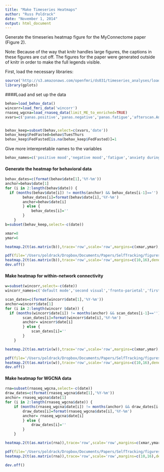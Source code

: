 ```yaml
---
title: "Make Timeseries Heatmaps"
author: "Russ Poldrack"
date: "November 1, 2014"
output: html_document
---
```


Generate the timeseries heatmap figure for the MyConnectome paper (Figure 2).

Note:  Because of the way that knitr handles large figures, the captions in these figures are cut off.  The figures for the paper were generated outside of knitr in order to make the full legends visible.

First, load the necessary libraries:

```r
source('http://s3.amazonaws.com/openfmri/ds031/timeseries_analyses/load_myconnectome_data.R')
library(gplots)
```

####Load and set up the data 
```r
behav=load_behav_data()
wincorr=load_fmri_data('wincorr')
rnaseq_wgcna=load_rnaseq_data(limit_ME_to_enriched=TRUE)
xvars=c('panas.positive','panas.negative','panas.fatigue','afterscan.Anxietyduringscan','afterscan.diastolic','afterscan.pulse','afterscan.systolic','morning.Sleepquality','morning.Soreness','prevevening.Alcohol','prevevening.Guthealth','prevevening.Psoriasisseverity','prevevening.Stress', 'prevevening.Timespentoutdoors','temp.mean',"email.LIWCcdi","email.LIWCnegemo","email.LIWCposemo",'zeo.zq')


behav_keep=subset(behav,select=c(xvars,'date'))
behav_keep$FedFasted=behav$TuesThurs
behav_keep$FedFasted[is.na(behav_keep$FedFasted)]=1
```

Give more interepretable names to the variables
```r
behav_names=c('positive mood','negative mood','fatigue','anxiety during scan','diastolic BP','pulse','systolic BP','sleep quality (rating)','soreness','alcohol intake','gut health','psoriasis severity','stress','time outdoors','mean outdoor temperature','email: categorical-dynamic index','email: negative emotion','email:positive emotion','sleep (ZEO ZQ)','fed vs. fasted')
```

#### Generate the heatmap for behavioral data

```r
behav_dates=c(format(behav$date[1],'%Y-%m'))
anchor=behav$date[1]
for (i in 2:length(behav$date)) {
  if (months(behav$date[i]) != months(anchor) && behav_dates[i-1]=='') {
		behav_dates[i]=format(behav$date[i],'%Y-%m')
		anchor=behav$date[i]
		} else {
			behav_dates[i]=''
		}
	}
b=subset(behav_keep,select=-c(date))

xmar=8
ymar=6

heatmap.2(t(as.matrix(b)),trace='row',scale='row',margins=c(xmar,ymar),dendrogram='row',Colv=FALSE,na.rm=TRUE,na.color='gray',tracecol='black',linecol=FALSE,labRow=behav_names,labCol=behav_dates)

pdf(file='/Users/poldrack/Dropbox/Documents/Papers/SelfTracking/figures/behav_heatmap.pdf',width=16,height=10)
heatmap.2(t(as.matrix(b)),trace='row',scale='row',margins=c(10,16),dendrogram='row',Colv=FALSE,na.rm=TRUE,na.color='gray',tracecol='black',linecol=FALSE,labRow=behav_names,labCol=behav_dates)
dev.off()

```

#### Make heatmap for within-network connectivity

```r
w=subset(wincorr,select=-c(date))
wincorr_names=c('default mode','second visual','fronto-parietal','first visual','first dorsal attention','second dorsal attention','ventral attention/langauge','salience','cingulo-opercular','somatomotor','fronto-parietal (other)','medial parietal','parieto-occipital')

scan_dates=c(format(wincorr$date[1],'%Y-%m'))
anchor=wincorr$date[1]
for (i in 2:length(wincorr $date)) {
  if (months(wincorr$date[i]) != months(anchor) && scan_dates[i-1]=='') {
		scan_dates[i]=format(wincorr$date[i],'%Y-%m')
		anchor= wincorr$date[i]
		} else {
			scan_dates[i]=''
		}
	}

heatmap.2(t(as.matrix(w)),trace='row',scale='row',margins=c(xmar,ymar),dendrogram='row',Colv=FALSE,na.rm=TRUE,na.color='gray',tracecol='black',linecol=FALSE,labRow=wincorr_names,labCol=scan_dates,key=FALSE)

pdf(file='/Users/poldrack/Dropbox/Documents/Papers/SelfTracking/figures/wincorr_heatmap.pdf',width=16,height=10)
heatmap.2(t(as.matrix(w)),trace='row',scale='row',margins=c(10,16),dendrogram='row',Colv=FALSE,na.rm=TRUE,na.color='gray',tracecol='black',linecol=FALSE,labRow=wincorr_names,labCol=scan_dates,key=FALSE)
dev.off()

```

#### Make heatmap for WGCNA data

```r
rna=subset(rnaseq_wgcna,select=-c(date))
draw_dates=c(format(rnaseq_wgcna$date[1],'%Y-%m'))
anchor= rnaseq_wgcna$date[1]
for (i in 2:length(rnaseq_wgcna$date)) {
	if (months(rnaseq_wgcna$date[i]) != months(anchor) && draw_dates[i-1]=='') {
		draw_dates[i]=format(rnaseq_wgcna$date[i],'%Y-%m')
		anchor= rnaseq_wgcna$date[i]
		} else {
			draw_dates[i]=''
		}
	}

heatmap.2(t(as.matrix(rna)),trace='row',scale='row',margins=c(xmar,ymar),dendrogram='row',Colv=FALSE,na.rm=TRUE,na.color='gray',tracecol='black',linecol=FALSE,labRow=names(rna),labCol=draw_dates,key=FALSE)

pdf(file='/Users/poldrack/Dropbox/Documents/Papers/SelfTracking/figures/wgcna_heatmap.pdf',width=16,height=10)
heatmap.2(t(as.matrix(rna)),trace='row',scale='row',margins=c(10,16),dendrogram='row',Colv=FALSE,na.rm=TRUE,na.color='gray',tracecol='black',linecol=FALSE,labRow=names(rna),labCol=draw_dates,key=FALSE)

dev.off()

```




